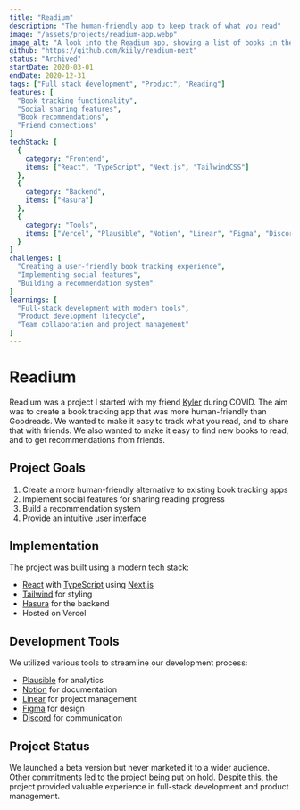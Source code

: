 ```yaml
---
title: "Readium"
description: "The human-friendly app to keep track of what you read"
image: "/assets/projects/readium-app.webp"
image_alt: "A look into the Readium app, showing a list of books in the user's to read list"
github: "https://github.com/kiily/readium-next"
status: "Archived"
startDate: 2020-03-01
endDate: 2020-12-31
tags: ["Full stack development", "Product", "Reading"]
features: [
  "Book tracking functionality",
  "Social sharing features",
  "Book recommendations",
  "Friend connections"
]
techStack: [
  {
    category: "Frontend",
    items: ["React", "TypeScript", "Next.js", "TailwindCSS"]
  },
  {
    category: "Backend",
    items: ["Hasura"]
  },
  {
    category: "Tools",
    items: ["Vercel", "Plausible", "Notion", "Linear", "Figma", "Discord"]
  }
]
challenges: [
  "Creating a user-friendly book tracking experience",
  "Implementing social features",
  "Building a recommendation system"
]
learnings: [
  "Full-stack development with modern tools",
  "Product development lifecycle",
  "Team collaboration and project management"
]
---
```


# Readium

Readium was a project I started with my friend [Kyler](https://www.kyler.design/) during COVID. The aim was to create a book tracking app that was more human-friendly than Goodreads. We wanted to make it easy to track what you read, and to share that with friends. We also wanted to make it easy to find new books to read, and to get recommendations from friends.

## Project Goals

1. Create a more human-friendly alternative to existing book tracking apps
2. Implement social features for sharing reading progress
3. Build a recommendation system
4. Provide an intuitive user interface

## Implementation

The project was built using a modern tech stack:
- [React](https://react.dev/) with [TypeScript](https://www.typescriptlang.org/) using [Next.js](https://nextjs.org/)
- [Tailwind](https://tailwindcss.com/) for styling
- [Hasura](https://hasura.io/) for the backend
- Hosted on Vercel

## Development Tools

We utilized various tools to streamline our development process:
- [Plausible](https://plausible.io/) for analytics
- [Notion](https://www.notion.so/product) for documentation
- [Linear](https://linear.app/) for project management
- [Figma](https://www.figma.com/) for design
- [Discord](https://discord.com/) for communication

## Project Status

We launched a beta version but never marketed it to a wider audience. Other commitments led to the project being put on hold. Despite this, the project provided valuable experience in full-stack development and product management. 